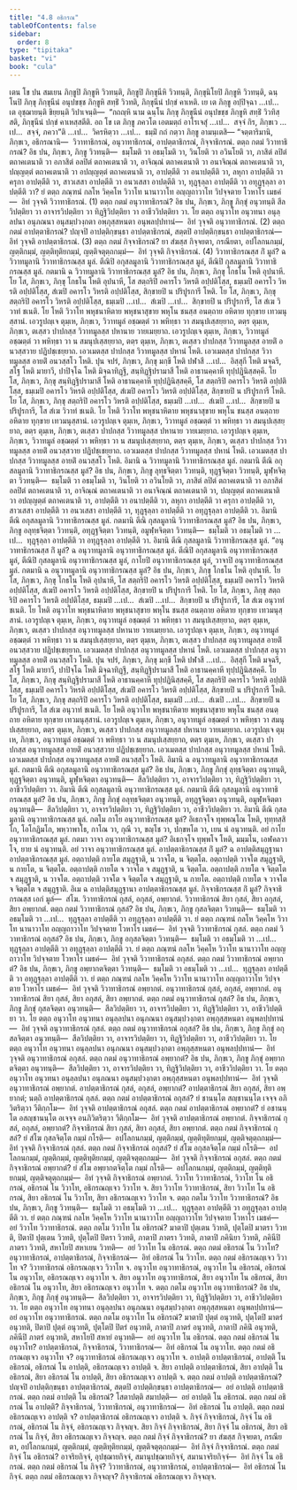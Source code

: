 ```yaml
---
title: "4.8 อธิกรณ"
tableOfContents: false
sidebar:
  order: 8
type: "tipitaka"
basket: "vi"
book: "cula"
---
```



<DynamicBreadcrumb />

<Division number="215" book="cula">

<Paragraph number="886" book="cula">
เตน โข ปน สมเยน ภิกฺขูปิ ภิกฺขูหิ วิวทนฺติ, ภิกฺขูปิ ภิกฺขุนีหิ วิวทนฺติ, ภิกฺขุนิโยปิ ภิกฺขูหิ วิวทนฺติ, ฉนฺโนปิ ภิกฺขุ ภิกฺขุนีนํ อนุปขชฺช ภิกฺขูหิ สทฺธิํ วิวทติ, ภิกฺขุนีนํ ปกฺขํ คาเหติ. เย เต ภิกฺขู อปฺปิจฺฉา …เป…  เต อุชฺฌายนฺติ ขิยฺยนฺติ วิปาเจนฺติ—  “กถญฺหิ นาม ฉนฺโน ภิกฺขุ ภิกฺขุนีนํ อนุปขชฺช ภิกฺขูหิ สทฺธิํ วิวทิสฺสติ, ภิกฺขุนีนํ ปกฺขํ คาเหสฺสตีติ. อถ โข เต ภิกฺขู ภควโต เอตมตฺถํ อาโรเจสุํ …เป…  สจฺจํ กิร, ภิกฺขเว …เป…  สจฺจํ, ภควา”ติ …เป…  วิครหิตฺวา …เป…  ธมฺมิํ กถํ กตฺวา ภิกฺขู อามนฺเตสิ—
</Paragraph>

<Paragraph number="887" book="cula">
“จตฺตาริมานิ, ภิกฺขเว, อธิกรณานิ—  วิวาทาธิกรณํ, อนุวาทาธิกรณํ, อาปตฺตาธิกรณํ, กิจฺจาธิกรณํ.
</Paragraph>

<Paragraph number="888" book="cula">
ตตฺถ กตมํ วิวาทาธิกรณํ? อิธ ปน, ภิกฺขเว, ภิกฺขู วิวทนฺติ—  ธมฺโมติ วา อธมฺโมติ วา, วินโยติ วา อวินโยติ วา, ภาสิตํ ลปิตํ ตถาคเตนาติ วา อภาสิตํ อลปิตํ ตถาคเตนาติ วา, อาจิณฺณํ ตถาคเตนาติ วา อนาจิณฺณํ ตถาคเตนาติ วา, ปญฺญตฺตํ ตถาคเตนาติ วา อปญฺญตฺตํ ตถาคเตนาติ วา, อาปตฺตีติ วา อนาปตฺตีติ วา, ลหุกา อาปตฺตีติ วา ครุกา อาปตฺตีติ วา, สาวเสสา อาปตฺตีติ วา อนวเสสา อาปตฺตีติ วา, ทุฏฺฐุลฺลา อาปตฺตีติ วา อทุฏฺฐุลฺลา อาปตฺตีติ วา? ยํ ตตฺถ ภณฺฑนํ กลโห วิคฺคโห วิวาโท นานาวาโท อญฺญถาวาโท วิปจฺจตาย โวหาโร เมธคํ—  อิทํ วุจฺจติ วิวาทาธิกรณํ. (1)
</Paragraph>

<Paragraph number="889" book="cula">
ตตฺถ กตมํ อนุวาทาธิกรณํ? อิธ ปน, ภิกฺขเว, ภิกฺขู ภิกฺขุํ อนุวทนฺติ สีลวิปตฺติยา วา อาจารวิปตฺติยา วา ทิฏฺฐิวิปตฺติยา วา อาชีววิปตฺติยา วา. โย ตตฺถ อนุวาโท อนุวทนา อนุลฺลปนา อนุภณนา อนุสมฺปวงฺกตา อพฺภุสฺสหนตา อนุพลปฺปทานํ—  อิทํ วุจฺจติ อนุวาทาธิกรณํ. (2)
</Paragraph>

<Paragraph number="890" book="cula">
ตตฺถ กตมํ อาปตฺตาธิกรณํ? ปญฺจปิ อาปตฺติกฺขนฺธา อาปตฺตาธิกรณํ, สตฺตปิ อาปตฺติกฺขนฺธา อาปตฺตาธิกรณํ—  อิทํ วุจฺจติ อาปตฺตาธิกรณํ. (3)
</Paragraph>

<Paragraph number="891" book="cula">
ตตฺถ กตมํ กิจฺจาธิกรณํ? ยา สํฆสฺส กิจฺจยตา, กรณียตา, อปโลกนกมฺมํ, ญตฺติกมฺมํ, ญตฺติทุติยกมฺมํ, ญตฺติจตุตฺถกมฺมํ—  อิทํ วุจฺจติ กิจฺจาธิกรณํ. (4)
</Paragraph>

</Division>
<Division number="216" book="cula">

<Paragraph number="892" book="cula">
วิวาทาธิกรณสฺส กิํ มูลํ? ฉ วิวาทมูลานิ วิวาทาธิกรณสฺส มูลํ. ตีณิปิ อกุสลมูลานิ วิวาทาธิกรณสฺส มูลํ, ตีณิปิ กุสลมูลานิ วิวาทาธิกรณสฺส มูลํ. กตมานิ ฉ วิวาทมูลานิ วิวาทาธิกรณสฺส มูลํ? อิธ ปน, ภิกฺขเว, ภิกฺขุ โกธโน โหติ อุปนาหี. โย โส, ภิกฺขเว, ภิกฺขุ โกธโน โหติ อุปนาหี, โส สตฺถริปิ อคารโว วิหรติ อปฺปติโสฺส, ธมฺเมปิ อคารโว วิหรติ อปฺปติโสฺส, สํเฆปิ อคารโว วิหรติ อปฺปติโสฺส, สิกฺขายปิ น ปริปูรการี โหติ. โย โส, ภิกฺขเว, ภิกฺขุ สตฺถริปิ อคารโว วิหรติ อปฺปติโสฺส, ธมฺเมปิ …เป…  สํเฆปิ …เป…  สิกฺขายปิ น ปริปูรการี, โส สํเฆ วิวาทํ ชเนติ. โย โหติ วิวาโท พหุชนาหิตาย พหุชนาสุขาย พหุโน ชนสฺส อนตฺถาย อหิตาย ทุกฺขาย เทวมนุสฺสานํ. เอวรูปญฺเจ ตุมฺเห, ภิกฺขเว, วิวาทมูลํ อชฺฌตฺตํ วา พหิทฺธา วา สมนุปเสฺสยฺยาถ, ตตฺร ตุมฺเห, ภิกฺขเว, ตเสฺสว ปาปกสฺส วิวาทมูลสฺส ปหานาย วายเมยฺยาถ. เอวรูปญฺเจ ตุมฺเห, ภิกฺขเว, วิวาทมูลํ อชฺฌตฺตํ วา พหิทฺธา วา น สมนุปเสฺสยฺยาถ, ตตฺร ตุมฺเห, ภิกฺขเว, ตเสฺสว ปาปกสฺส วิวาทมูลสฺส อายติํ อนวสฺสวาย ปฏิปชฺเชยฺยาถ. เอวเมตสฺส ปาปกสฺส วิวาทมูลสฺส ปหานํ โหติ. เอวเมตสฺส ปาปกสฺส วิวาทมูลสฺส อายติํ อนวสฺสโว โหติ.
</Paragraph>

<Paragraph number="893" book="cula">
ปุน จปรํ, ภิกฺขเว, ภิกฺขุ มกฺขี โหติ ปฬาสี …เป…  อิสฺสุกี โหติ มจฺฉรี, สโฐ โหติ มายาวี, ปาปิจฺโฉ โหติ มิจฺฉาทิฏฺฐี, สนฺทิฏฺฐิปรามาสี โหติ อาธานคฺคาหี ทุปฺปฏินิสฺสคฺคี. โย โส, ภิกฺขเว, ภิกฺขุ สนฺทิฏฺฐิปรามาสี โหติ อาธานคฺคาหี ทุปฺปฏินิสฺสคฺคี, โส สตฺถริปิ อคารโว วิหรติ อปฺปติโสฺส, ธมฺเมปิ อคารโว วิหรติ อปฺปติโสฺส, สํเฆปิ อคารโว วิหรติ อปฺปติโสฺส, สิกฺขายปิ น ปริปูรการี โหติ. โย โส, ภิกฺขเว, ภิกฺขุ สตฺถริปิ อคารโว วิหรติ อปฺปติโสฺส, ธมฺเมปิ …เป…  สํเฆปิ …เป…  สิกฺขายปิ น ปริปูรการี, โส สํเฆ วิวาทํ ชเนติ. โย โหติ วิวาโท พหุชนาหิตาย พหุชนาสุขาย พหุโน ชนสฺส อนตฺถาย อหิตาย ทุกฺขาย เทวมนุสฺสานํ. เอวรูปญฺเจ ตุมฺเห, ภิกฺขเว, วิวาทมูลํ อชฺฌตฺตํ วา พหิทฺธา วา สมนุปเสฺสยฺยาถ, ตตฺร ตุมฺเห, ภิกฺขเว, ตเสฺสว ปาปกสฺส วิวาทมูลสฺส ปหานาย วายเมยฺยาถ. เอวรูปญฺเจ ตุมฺเห, ภิกฺขเว, วิวาทมูลํ อชฺฌตฺตํ วา พหิทฺธา วา น สมนุปเสฺสยฺยาถ, ตตฺร ตุมฺเห, ภิกฺขเว, ตเสฺสว ปาปกสฺส วิวาทมูลสฺส อายติํ อนวสฺสวาย ปฏิปชฺเชยฺยาถ. เอวเมตสฺส ปาปกสฺส วิวาทมูลสฺส ปหานํ โหติ. เอวเมตสฺส ปาปกสฺส วิวาทมูลสฺส อายติํ อนวสฺสโว โหติ. อิมานิ ฉ วิวาทมูลานิ วิวาทาธิกรณสฺส มูลํ.
</Paragraph>

<Paragraph number="894" book="cula">
กตมานิ ตีณิ อกุสลมูลานิ วิวาทาธิกรณสฺส มูลํ? อิธ ปน, ภิกฺขเว, ภิกฺขู ลุทฺธจิตฺตา วิวทนฺติ, ทุฏฺฐจิตฺตา วิวทนฺติ, มูฬฺหจิตฺตา วิวทนฺติ—  ธมฺโมติ วา อธมฺโมติ วา, วินโยติ วา อวินโยติ วา, ภาสิตํ ลปิตํ ตถาคเตนาติ วา อภาสิตํ อลปิตํ ตถาคเตนาติ วา, อาจิณฺณํ ตถาคเตนาติ วา อนาจิณฺณํ ตถาคเตนาติ วา, ปญฺญตฺตํ ตถาคเตนาติ วา อปญฺญตฺตํ ตถาคเตนาติ วา, อาปตฺตีติ วา อนาปตฺตีติ วา, ลหุกา อาปตฺตีติ วา ครุกา อาปตฺตีติ วา, สาวเสสา อาปตฺตีติ วา อนวเสสา อาปตฺตีติ วา, ทุฏฺฐุลฺลา อาปตฺตีติ วา อทุฏฺฐุลฺลา อาปตฺตีติ วา. อิมานิ ตีณิ อกุสลมูลานิ วิวาทาธิกรณสฺส มูลํ.
</Paragraph>

<Paragraph number="895" book="cula">
กตมานิ ตีณิ กุสลมูลานิ วิวาทาธิกรณสฺส มูลํ? อิธ ปน, ภิกฺขเว, ภิกฺขู อลุทฺธจิตฺตา วิวทนฺติ, อทุฏฺฐจิตฺตา วิวทนฺติ, อมูฬฺหจิตฺตา วิวทนฺติ—  ธมฺโมติ วา อธมฺโมติ วา …เป…  ทุฏฺฐุลฺลา อาปตฺตีติ วา อทุฏฺฐุลฺลา อาปตฺตีติ วา. อิมานิ ตีณิ กุสลมูลานิ วิวาทาธิกรณสฺส มูลํ.
</Paragraph>

</Division>
<Division number="217" book="cula">

<Paragraph number="896" book="cula">
“อนุวาทาธิกรณสฺส กิํ มูลํ? ฉ อนุวาทมูลานิ อนุวาทาธิกรณสฺส มูลํ. ตีณิปิ อกุสลมูลานิ อนุวาทาธิกรณสฺส มูลํ, ตีณิปิ กุสลมูลานิ อนุวาทาธิกรณสฺส มูลํ, กาโยปิ อนุวาทาธิกรณสฺส มูลํ, วาจาปิ อนุวาทาธิกรณสฺส มูลํ.
</Paragraph>

<Paragraph number="897" book="cula">
กตมานิ ฉ อนุวาทมูลานิ อนุวาทาธิกรณสฺส มูลํ? อิธ ปน, ภิกฺขเว, ภิกฺขุ โกธโน โหติ อุปนาหี. โย โส, ภิกฺขเว, ภิกฺขุ โกธโน โหติ อุปนาหี, โส สตฺถริปิ อคารโว วิหรติ อปฺปติโสฺส, ธมฺเมปิ อคารโว วิหรติ อปฺปติโสฺส, สํเฆปิ อคารโว วิหรติ อปฺปติโสฺส, สิกฺขายปิ น ปริปูรการี โหติ. โย โส, ภิกฺขเว, ภิกฺขุ สตฺถริปิ อคารโว วิหรติ อปฺปติโสฺส, ธมฺเมปิ …เป…  สํเฆปิ …เป…  สิกฺขายปิ น ปริปูรการี, โส สํเฆ อนุวาทํ ชเนติ. โย โหติ อนุวาโท พหุชนาหิตาย พหุชนาสุขาย พหุโน ชนสฺส อนตฺถาย อหิตาย ทุกฺขาย เทวมนุสฺสานํ. เอวรูปญฺเจ ตุมฺเห, ภิกฺขเว, อนุวาทมูลํ อชฺฌตฺตํ วา พหิทฺธา วา สมนุปเสฺสยฺยาถ, ตตฺร ตุมฺเห, ภิกฺขเว, ตเสฺสว ปาปกสฺส อนุวาทมูลสฺส ปหานาย วายเมยฺยาถ. เอวรูปญฺเจ ตุมฺเห, ภิกฺขเว, อนุวาทมูลํ อชฺฌตฺตํ วา พหิทฺธา วา น สมนุปเสฺสยฺยาถ, ตตฺร ตุมฺเห, ภิกฺขเว, ตเสฺสว ปาปกสฺส อนุวาทมูลสฺส อายติํ อนวสฺสวาย ปฏิปชฺเชยฺยาถ. เอวเมตสฺส ปาปกสฺส อนุวาทมูลสฺส ปหานํ โหติ. เอวเมตสฺส ปาปกสฺส อนุวาทมูลสฺส อายติํ อนวสฺสโว โหติ.
</Paragraph>

<Paragraph number="898" book="cula">
ปุน จปรํ, ภิกฺขเว, ภิกฺขุ มกฺขี โหติ ปฬาสี …เป…  อิสฺสุกี โหติ มจฺฉรี, สโฐ โหติ มายาวี, ปาปิจฺโฉ โหติ มิจฺฉาทิฏฺฐี, สนฺทิฏฺฐิปรามาสี โหติ อาธานคฺคาหี ทุปฺปฏินิสฺสคฺคี. โย โส, ภิกฺขเว, ภิกฺขุ สนฺทิฏฺฐิปรามาสี โหติ อาธานคฺคาหี ทุปฺปฏินิสฺสคฺคี, โส สตฺถริปิ อคารโว วิหรติ อปฺปติโสฺส, ธมฺเมปิ อคารโว วิหรติ อปฺปติโสฺส, สํเฆปิ อคารโว วิหรติ อปฺปติโสฺส, สิกฺขายปิ น ปริปูรการี โหติ. โย โส, ภิกฺขเว, ภิกฺขุ สตฺถริปิ อคารโว วิหรติ อปฺปติโสฺส, ธมฺเมปิ …เป…  สํเฆปิ …เป…  สิกฺขายปิ น ปริปูรการี, โส สํเฆ อนุวาทํ ชเนติ. โย โหติ อนุวาโท พหุชนาหิตาย พหุชนาสุขาย พหุโน ชนสฺส อนตฺถาย อหิตาย ทุกฺขาย เทวมนุสฺสานํ. เอวรูปญฺเจ ตุมฺเห, ภิกฺขเว, อนุวาทมูลํ อชฺฌตฺตํ วา พหิทฺธา วา สมนุปเสฺสยฺยาถ, ตตฺร ตุมฺเห, ภิกฺขเว, ตเสฺสว ปาปกสฺส อนุวาทมูลสฺส ปหานาย วายเมยฺยาถ. เอวรูปญฺเจ ตุมฺเห, ภิกฺขเว, อนุวาทมูลํ อชฺฌตฺตํ วา พหิทฺธา วา น สมนุปเสฺสยฺยาถ, ตตฺร ตุมฺเห, ภิกฺขเว, ตเสฺสว ปาปกสฺส อนุวาทมูลสฺส อายติํ อนวสฺสวาย ปฏิปชฺเชยฺยาถ. เอวเมตสฺส ปาปกสฺส อนุวาทมูลสฺส ปหานํ โหติ. เอวเมตสฺส ปาปกสฺส อนุวาทมูลสฺส อายติํ อนวสฺสโว โหติ. อิมานิ ฉ อนุวาทมูลานิ อนุวาทาธิกรณสฺส มูลํ.
</Paragraph>

<Paragraph number="899" book="cula">
กตมานิ ตีณิ อกุสลมูลานิ อนุวาทาธิกรณสฺส มูลํ? อิธ ปน, ภิกฺขเว, ภิกฺขู ภิกฺขุํ ลุทฺธจิตฺตา อนุวทนฺติ, ทุฏฺฐจิตฺตา อนุวทนฺติ, มูฬฺหจิตฺตา อนุวทนฺติ—  สีลวิปตฺติยา วา, อาจารวิปตฺติยา วา, ทิฏฺฐิวิปตฺติยา วา, อาชีววิปตฺติยา วา. อิมานิ ตีณิ อกุสลมูลานิ อนุวาทาธิกรณสฺส มูลํ.
</Paragraph>

<Paragraph number="900" book="cula">
กตมานิ ตีณิ กุสลมูลานิ อนุวาทาธิกรณสฺส มูลํ? อิธ ปน, ภิกฺขเว, ภิกฺขู ภิกฺขุํ อลุทฺธจิตฺตา อนุวทนฺติ, อทุฏฺฐจิตฺตา อนุวทนฺติ, อมูฬฺหจิตฺตา อนุวทนฺติ—  สีลวิปตฺติยา วา, อาจารวิปตฺติยา วา, ทิฏฺฐิวิปตฺติยา วา, อาชีววิปตฺติยา วา. อิมานิ ตีณิ กุสลมูลานิ อนุวาทาธิกรณสฺส มูลํ.
</Paragraph>

<Paragraph number="901" book="cula">
กตโม กาโย อนุวาทาธิกรณสฺส มูลํ? อิเธกจฺโจ ทุพฺพณฺโณ โหติ, ทุทฺทสฺสิโก, โอโกฏิมโก, พหฺวาพาโธ, กาโณ วา, กุณี วา, ขญฺโช วา, ปกฺขหโต วา, เยน นํ อนุวทนฺติ. อยํ กาโย อนุวาทาธิกรณสฺส มูลํ.
</Paragraph>

<Paragraph number="902" book="cula">
กตมา วาจา อนุวาทาธิกรณสฺส มูลํ? อิเธกจฺโจ ทุพฺพโจ โหติ, มมฺมโน, เอฬคลวาโจ, ยาย นํ อนุวทนฺติ. อยํ วาจา อนุวาทาธิกรณสฺส มูลํ.
</Paragraph>

</Division>
<Division number="218" book="cula">

<Paragraph number="903" book="cula">
อาปตฺตาธิกรณสฺส กิํ มูลํ? ฉ อาปตฺติสมุฏฺฐานา อาปตฺตาธิกรณสฺส มูลํ. อตฺถาปตฺติ กายโต สมุฏฺฐาติ, น วาจโต, น จิตฺตโต. อตฺถาปตฺติ วาจโต สมุฏฺฐาติ, น กายโต, น จิตฺตโต. อตฺถาปตฺติ กายโต จ วาจโต จ สมุฏฺฐาติ, น จิตฺตโต. อตฺถาปตฺติ กายโต จ จิตฺตโต จ สมุฏฺฐาติ, น วาจโต. อตฺถาปตฺติ วาจโต จ จิตฺตโต จ สมุฏฺฐาติ, น กายโต. อตฺถาปตฺติ กายโต จ วาจโต จ จิตฺตโต จ สมุฏฺฐาติ. อิเม ฉ อาปตฺติสมุฏฺฐานา อาปตฺตาธิกรณสฺส มูลํ.
</Paragraph>

</Division>
<Division number="219" book="cula">

<Paragraph number="904" book="cula">
กิจฺจาธิกรณสฺส กิํ มูลํ? กิจฺจาธิกรณสฺส เอกํ มูลํ—  สํโฆ.
</Paragraph>

</Division>
<Division number="220" book="cula">

<Paragraph number="905" book="cula">
วิวาทาธิกรณํ กุสลํ, อกุสลํ, อพฺยากตํ. วิวาทาธิกรณํ สิยา กุสลํ, สิยา อกุสลํ, สิยา อพฺยากตํ. ตตฺถ กตมํ วิวาทาธิกรณํ กุสลํ? อิธ ปน, ภิกฺขเว, ภิกฺขู กุสลจิตฺตา วิวทนฺติ—  ธมฺโมติ วา อธมฺโมติ วา …เป…  ทุฏฺฐุลฺลา อาปตฺตีติ วา อทุฏฺฐุลฺลา อาปตฺตีติ วา. ยํ ตตฺถ ภณฺฑนํ กลโห วิคฺคโห วิวาโท นานาวาโท อญฺญถาวาโท วิปจฺจตาย โวหาโร เมธคํ—  อิทํ วุจฺจติ วิวาทาธิกรณํ กุสลํ.
</Paragraph>

<Paragraph number="906" book="cula">
ตตฺถ กตมํ วิวาทาธิกรณํ อกุสลํ? อิธ ปน, ภิกฺขเว, ภิกฺขู อกุสลจิตฺตา วิวทนฺติ—  ธมฺโมติ วา อธมฺโมติ วา …เป…  ทุฏฺฐุลฺลา อาปตฺตีติ วา อทุฏฺฐุลฺลา อาปตฺตีติ วา. ยํ ตตฺถ ภณฺฑนํ กลโห วิคฺคโห วิวาโท นานาวาโท อญฺญถาวาโท วิปจฺจตาย โวหาโร เมธคํ—  อิทํ วุจฺจติ วิวาทาธิกรณํ อกุสลํ.
</Paragraph>

<Paragraph number="907" book="cula">
ตตฺถ กตมํ วิวาทาธิกรณํ อพฺยากตํ? อิธ ปน, ภิกฺขเว, ภิกฺขู อพฺยากตจิตฺตา วิวทนฺติ—  ธมฺโมติ วา อธมฺโมติ วา …เป…  ทุฏฺฐุลฺลา อาปตฺตีติ วา อทุฏฺฐุลฺลา อาปตฺตีติ วา. ยํ ตตฺถ ภณฺฑนํ กลโห วิคฺคโห วิวาโท นานาวาโท อญฺญถาวาโท วิปจฺจตาย โวหาโร เมธคํ—  อิทํ วุจฺจติ วิวาทาธิกรณํ อพฺยากตํ.
</Paragraph>

</Division>
<Division number="221" book="cula">

<Paragraph number="908" book="cula">
อนุวาทาธิกรณํ กุสลํ, อกุสลํ, อพฺยากตํ. อนุวาทาธิกรณํ สิยา กุสลํ, สิยา อกุสลํ, สิยา อพฺยากตํ. ตตฺถ กตมํ อนุวาทาธิกรณํ กุสลํ? อิธ ปน, ภิกฺขเว, ภิกฺขู ภิกฺขุํ กุสลจิตฺตา อนุวทนฺติ—  สีลวิปตฺติยา วา, อาจารวิปตฺติยา วา, ทิฏฺฐิวิปตฺติยา วา, อาชีววิปตฺติยา วา. โย ตตฺถ อนุวาโท อนุวทนา อนุลฺลปนา อนุภณนา อนุสมฺปวงฺกตา อพฺภุสฺสหนตา อนุพลปฺปทานํ—  อิทํ วุจฺจติ อนุวาทาธิกรณํ กุสลํ.
</Paragraph>

<Paragraph number="909" book="cula">
ตตฺถ กตมํ อนุวาทาธิกรณํ อกุสลํ? อิธ ปน, ภิกฺขเว, ภิกฺขู ภิกฺขุํ อกุสลจิตฺตา อนุวทนฺติ—  สีลวิปตฺติยา วา, อาจารวิปตฺติยา วา, ทิฏฺฐิวิปตฺติยา วา, อาชีววิปตฺติยา วา. โย ตตฺถ อนุวาโท อนุวทนา อนุลฺลปนา อนุภณนา อนุสมฺปวงฺกตา อพฺภุสฺสหนตา อนุพลปฺปทานํ—  อิทํ วุจฺจติ อนุวาทาธิกรณํ อกุสลํ.
</Paragraph>

<Paragraph number="910" book="cula">
ตตฺถ กตมํ อนุวาทาธิกรณํ อพฺยากตํ? อิธ ปน, ภิกฺขเว, ภิกฺขู ภิกฺขุํ อพฺยากตจิตฺตา อนุวทนฺติ—  สีลวิปตฺติยา วา, อาจารวิปตฺติยา วา, ทิฏฺฐิวิปตฺติยา วา, อาชีววิปตฺติยา วา. โย ตตฺถ อนุวาโท อนุวทนา อนุลฺลปนา อนุภณนา อนุสมฺปวงฺกตา อพฺภุสฺสหนตา อนุพลปฺปทานํ—  อิทํ วุจฺจติ อนุวาทาธิกรณํ อพฺยากตํ.
</Paragraph>

</Division>
<Division number="222" book="cula">

<Paragraph number="911" book="cula">
อาปตฺตาธิกรณํ กุสลํ, อกุสลํ, อพฺยากตํ? อาปตฺตาธิกรณํ สิยา อกุสลํ, สิยา อพฺยากตํ; นตฺถิ อาปตฺตาธิกรณํ กุสลํ. ตตฺถ กตมํ อาปตฺตาธิกรณํ อกุสลํ? ยํ ชานนฺโต สญฺชานนฺโต เจจฺจ อภิวิตริตฺวา วีติกฺกโม—  อิทํ วุจฺจติ อาปตฺตาธิกรณํ อกุสลํ.
</Paragraph>

<Paragraph number="912" book="cula">
ตตฺถ กตมํ อาปตฺตาธิกรณํ อพฺยากตํ? ยํ อชานนฺโต อสญฺชานนฺโต อเจจฺจ อนภิวิตริตฺวา วีติกฺกโม—  อิทํ วุจฺจติ อาปตฺตาธิกรณํ อพฺยากตํ.
</Paragraph>

</Division>
<Division number="223" book="cula">

<Paragraph number="913" book="cula">
กิจฺจาธิกรณํ กุสลํ, อกุสลํ, อพฺยากตํ? กิจฺจาธิกรณํ สิยา กุสลํ, สิยา อกุสลํ, สิยา อพฺยากตํ. ตตฺถ กตมํ กิจฺจาธิกรณํ กุสลํ? ยํ สํโฆ กุสลจิตฺโต กมฺมํ กโรติ—  อปโลกนกมฺมํ, ญตฺติกมฺมํ, ญตฺติทุติยกมฺมํ, ญตฺติจตุตฺถกมฺมํ—  อิทํ วุจฺจติ กิจฺจาธิกรณํ กุสลํ.
</Paragraph>

<Paragraph number="914" book="cula">
ตตฺถ กตมํ กิจฺจาธิกรณํ อกุสลํ? ยํ สํโฆ อกุสลจิตฺโต กมฺมํ กโรติ—  อปโลกนกมฺมํ, ญตฺติกมฺมํ, ญตฺติทุติยกมฺมํ, ญตฺติจตุตฺถกมฺมํ—  อิทํ วุจฺจติ กิจฺจาธิกรณํ อกุสลํ.
</Paragraph>

<Paragraph number="915" book="cula">
ตตฺถ กตมํ กิจฺจาธิกรณํ อพฺยากตํ? ยํ สํโฆ อพฺยากตจิตฺโต กมฺมํ กโรติ—  อปโลกนกมฺมํ, ญตฺติกมฺมํ, ญตฺติทุติยกมฺมํ, ญตฺติจตุตฺถกมฺมํ—  อิทํ วุจฺจติ กิจฺจาธิกรณํ อพฺยากตํ.
</Paragraph>

</Division>
<Division number="224" book="cula">

<Paragraph number="916" book="cula">
วิวาโท วิวาทาธิกรณํ, วิวาโท โน อธิกรณํ, อธิกรณํ โน วิวาโท, อธิกรณญฺเจว วิวาโท จ. สิยา วิวาโท วิวาทาธิกรณํ, สิยา วิวาโท โน อธิกรณํ, สิยา อธิกรณํ โน วิวาโท, สิยา อธิกรณญฺเจว วิวาโท จ.
</Paragraph>

<Paragraph number="917" book="cula">
ตตฺถ กตโม วิวาโท วิวาทาธิกรณํ? อิธ ปน, ภิกฺขเว, ภิกฺขู วิวทนฺติ—  ธมฺโมติ วา อธมฺโมติ วา …เป…  ทุฏฺฐุลฺลา อาปตฺตีติ วา อทุฏฺฐุลฺลา อาปตฺตีติ วา. ยํ ตตฺถ ภณฺฑนํ กลโห วิคฺคโห วิวาโท นานาวาโท อญฺญถาวาโท วิปจฺจตาย โวหาโร เมธคํ—  อยํ วิวาโท วิวาทาธิกรณํ.
</Paragraph>

<Paragraph number="918" book="cula">
ตตฺถ กตโม วิวาโท โน อธิกรณํ? มาตาปิ ปุตฺเตน วิวทติ, ปุตฺโตปิ มาตรา วิวทติ, ปิตาปิ ปุตฺเตน วิวทติ, ปุตฺโตปิ ปิตรา วิวทติ, ภาตาปิ ภาตรา วิวทติ, ภาตาปิ ภคินิยา วิวทติ, ภคินีปิ ภาตรา วิวทติ, สหาโยปิ สหาเยน วิวทติ—  อยํ วิวาโท โน อธิกรณํ.
</Paragraph>

<Paragraph number="919" book="cula">
ตตฺถ กตมํ อธิกรณํ โน วิวาโท? อนุวาทาธิกรณํ, อาปตฺตาธิกรณํ, กิจฺจาธิกรณํ—  อิทํ อธิกรณํ โน วิวาโท.
</Paragraph>

<Paragraph number="920" book="cula">
ตตฺถ กตมํ อธิกรณญฺเจว วิวาโท จ? วิวาทาธิกรณํ อธิกรณญฺเจว วิวาโท จ.
</Paragraph>

</Division>
<Division number="225" book="cula">

<Paragraph number="921" book="cula">
อนุวาโท อนุวาทาธิกรณํ, อนุวาโท โน อธิกรณํ, อธิกรณํ โน อนุวาโท, อธิกรณญฺเจว อนุวาโท จ. สิยา อนุวาโท อนุวาทาธิกรณํ, สิยา อนุวาโท โน อธิกรณํ, สิยา อธิกรณํ โน อนุวาโท, สิยา อธิกรณญฺเจว อนุวาโท จ.
</Paragraph>

<Paragraph number="922" book="cula">
ตตฺถ กตโม อนุวาโท อนุวาทาธิกรณํ? อิธ ปน, ภิกฺขเว, ภิกฺขู ภิกฺขุํ อนุวทนฺติ—  สีลวิปตฺติยา วา, อาจารวิปตฺติยา วา, ทิฏฺฐิวิปตฺติยา วา, อาชีววิปตฺติยา วา. โย ตตฺถ อนุวาโท อนุวทนา อนุลฺลปนา อนุภณนา อนุสมฺปวงฺกตา อพฺภุสฺสหนตา อนุพลปฺปทานํ—  อยํ อนุวาโท อนุวาทาธิกรณํ.
</Paragraph>

<Paragraph number="923" book="cula">
ตตฺถ กตโม อนุวาโท โน อธิกรณํ? มาตาปิ ปุตฺตํ อนุวทติ, ปุตฺโตปิ มาตรํ อนุวทติ, ปิตาปิ ปุตฺตํ อนุวทติ, ปุตฺโตปิ ปิตรํ อนุวทติ, ภาตาปิ ภาตรํ อนุวทติ, ภาตาปิ ภคินิํ อนุวทติ, ภคินีปิ ภาตรํ อนุวทติ, สหาโยปิ สหายํ อนุวทติ—  อยํ อนุวาโท โน อธิกรณํ.
</Paragraph>

<Paragraph number="924" book="cula">
ตตฺถ กตมํ อธิกรณํ โน อนุวาโท? อาปตฺตาธิกรณํ, กิจฺจาธิกรณํ, วิวาทาธิกรณํ—  อิทํ อธิกรณํ โน อนุวาโท.
</Paragraph>

<Paragraph number="925" book="cula">
ตตฺถ กตมํ อธิกรณญฺเจว อนุวาโท จ? อนุวาทาธิกรณํ อธิกรณญฺเจว อนุวาโท จ.
</Paragraph>

</Division>
<Division number="226" book="cula">

<Paragraph number="926" book="cula">
อาปตฺติ อาปตฺตาธิกรณํ, อาปตฺติ โน อธิกรณํ, อธิกรณํ โน อาปตฺติ, อธิกรณญฺเจว อาปตฺติ จ. สิยา อาปตฺติ อาปตฺตาธิกรณํ, สิยา อาปตฺติ โน อธิกรณํ, สิยา อธิกรณํ โน อาปตฺติ, สิยา อธิกรณญฺเจว อาปตฺติ จ.
</Paragraph>

<Paragraph number="927" book="cula">
ตตฺถ กตมํ อาปตฺติ อาปตฺตาธิกรณํ? ปญฺจปิ อาปตฺติกฺขนฺธา อาปตฺตาธิกรณํ, สตฺตปิ อาปตฺติกฺขนฺธา อาปตฺตาธิกรณํ—  อยํ อาปตฺติ อาปตฺตาธิกรณํ.
</Paragraph>

<Paragraph number="928" book="cula">
ตตฺถ กตมํ อาปตฺติ โน อธิกรณํ? โสตาปตฺติ สมาปตฺติ—  อยํ อาปตฺติ โน อธิกรณํ.
</Paragraph>

<Paragraph number="929" book="cula">
ตตฺถ กตมํ อธิกรณํ โน อาปตฺติ? กิจฺจาธิกรณํ, วิวาทาธิกรณํ, อนุวาทาธิกรณํ—  อิทํ อธิกรณํ โน อาปตฺติ.
</Paragraph>

<Paragraph number="930" book="cula">
ตตฺถ กตมํ อธิกรณญฺเจว อาปตฺติ จ? อาปตฺตาธิกรณํ อธิกรณญฺเจว อาปตฺติ จ.
</Paragraph>

</Division>
<Division number="227" book="cula">

<Paragraph number="931" book="cula">
กิจฺจํ กิจฺจาธิกรณํ, กิจฺจํ โน อธิกรณํ, อธิกรณํ โน กิจฺจํ, อธิกรณญฺเจว กิจฺจญฺจ. สิยา กิจฺจํ กิจฺจาธิกรณํ, สิยา กิจฺจํ โน อธิกรณํ, สิยา อธิกรณํ โน กิจฺจํ, สิยา อธิกรณญฺเจว กิจฺจญฺจ.
</Paragraph>

<Paragraph number="932" book="cula">
ตตฺถ กตมํ กิจฺจํ กิจฺจาธิกรณํ? ยา สํฆสฺส กิจฺจยตา, กรณียตา, อปโลกนกมฺมํ, ญตฺติกมฺมํ, ญตฺติทุติยกมฺมํ, ญตฺติจตุตฺถกมฺมํ—  อิทํ กิจฺจํ กิจฺจาธิกรณํ.
</Paragraph>

<Paragraph number="933" book="cula">
ตตฺถ กตมํ กิจฺจํ โน อธิกรณํ? อาจริยกิจฺจํ, อุปชฺฌายกิจฺจํ, สมานุปชฺฌายกิจฺจํ, สมานาจริยกิจฺจํ—  อิทํ กิจฺจํ โน อธิกรณํ.
</Paragraph>

<Paragraph number="934" book="cula">
ตตฺถ กตมํ อธิกรณํ โน กิจฺจํ? วิวาทาธิกรณํ, อนุวาทาธิกรณํ, อาปตฺตาธิกรณํ—  อิทํ อธิกรณํ โน กิจฺจํ.
</Paragraph>

<Paragraph number="935" book="cula">
ตตฺถ กตมํ อธิกรณญฺเจว กิจฺจญฺจ? กิจฺจาธิกรณํ อธิกรณญฺเจว กิจฺจญฺจ.
</Paragraph>
</Division>